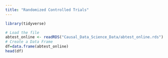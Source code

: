```yaml
---
title: "Randomized Controlled Trials"
---
```

```r
library(tidyverse)
```
```r
# Load the file
abtest_online <- readRDS("Causal_Data_Science_Data/abtest_online.rds")
# Create a Data Frame
df=data.frame(abtest_online)
head(df)
```